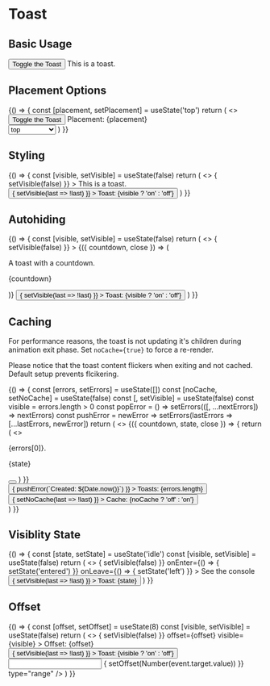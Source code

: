 

<Meta title="MDX/Toast" />

# Toast

## Basic Usage

<Canvas>
  <Story name="Basic Usage">
    <Toggle>
      <button className="yobta-button-primary" type="button">
        Toggle the Toast
      </button>
      <Toast>This is a toast.</Toast>
    </Toggle>
  </Story>
</Canvas>

## Placement Options

<Canvas>
  <Story name="Placement Options">
    {() => {
      const [placement, setPlacement] = useState('top')
      return (
        <>
          <Toggle>
            <button className="yobta-button-primary" type="button">
              Toggle the Toast
            </button>
            <Toast placement={placement}>Placement: {placement}</Toast>
          </Toggle>
          <br />
          <select
            value={placement}
            onChange={() => {
              setPlacement(event.target.value)
            }}
          >
            <option>top</option>
            <option>top-left</option>
            <option>top-right</option>
            <option>bottom</option>
            <option>bottom-left</option>
            <option>bottom-right</option>
          </select>
        </>
      )
    }}
  </Story>
</Canvas>

## Styling

<Canvas>
  <Story name="Styling">
    {() => {
      const [visible, setVisible] = useState(false)
      return (
        <>
          <Toast
            className="yobta-error"
            visible={visible}
            onClose={() => {
              setVisible(false)
            }}
          >
            This is a toast.
          </Toast>
          <button
            className="yobta-button-primary"
            type="button"
            onClick={() => {
              setVisible(last => !last)
            }}
          >
            Toast: {visible ? 'on' : 'off'}
          </button>
        </>
      )
    }}
  </Story>
</Canvas>

## Autohiding

<Canvas>
  <Story name="Autohiding">
    {() => {
      const [visible, setVisible] = useState(false)
      return (
        <>
          <Toast
            visible={visible}
            hideAfterSeconds={9}
            onClose={() => {
              setVisible(false)
            }}
          >
            {({ countdown, close }) => (
              <div>
                <p>A toast with a countdown.</p>
                <p className="yobta-badge yobta-paper-2-inversed">
                  {countdown}
                </p>
              </div>
            )}
          </Toast>
          <button
            className="yobta-button-primary"
            type="button"
            onClick={() => {
              setVisible(last => !last)
            }}
          >
            Toast: {visible ? 'on' : 'off'}
          </button>
        </>
      )
    }}
  </Story>
</Canvas>

## Caching

For performance reasons, the toast is not updating it's children during animation exit phase. Set `noCache={true}` to force a re-render.

Please notice that the toast content flickers when exiting and not cached. Default setup prevents flcikering.

<Canvas>
  <Story name="Caching">
    {() => {
      const [errors, setErrors] = useState([])
      const [noCache, setNoCache] = useState(false)
      const [, setVisible] = useState(false)
      const visible = errors.length > 0
      const popError = () => setErrors(([, ...nextErrors]) => nextErrors)
      const pushError = newError =>
        setErrors(lastErrors => [...lastErrors, newError])
      return (
        <>
          <Toast visible={visible} noCache={noCache} onClose={popError}>
            {({ countdown, state, close }) => {
              return (
                <>
                  <div>
                    <p>{errors[0]}.</p>
                    <p className="yobta-badge yobta-paper-2-inversed">
                      {state}
                    </p>
                  </div>
                  <button
                    className="yobta-button p-0 rounded-full w-8 h-8"
                    onClick={close}
                  >
                    <Cross />
                  </button>
                </>
              )
            }}
          </Toast>
          <div className="flex gap-x-2">
            <button
              className="yobta-button-primary"
              type="button"
              onClick={() => {
                pushError(`Created: ${Date.now()}`)
              }}
            >
              Toasts: {errors.length}
            </button>
            <button
              className="yobta-button-secondary"
              type="button"
              onClick={() => {
                setNoCache(last => !last)
              }}
            >
              Cache: {noCache ? 'off' : 'on'}
            </button>
          </div>
        </>
      )
    }}
  </Story>
</Canvas>

## Visiblity State

<Canvas>
  <Story name="Visiblity State">
    {() => {
      const [state, setState] = useState('idle')
      const [visible, setVisible] = useState(false)
      return (
        <>
          <Toast
            visible={visible}
            onClose={() => {
              setVisible(false)
            }}
            onEnter={() => {
              setState('entered')
            }}
            onLeave={() => {
              setState('left')
            }}
          >
            See the console
          </Toast>
          <button
            className="yobta-button-primary"
            type="button"
            onClick={() => {
              setVisible(last => !last)
            }}
          >
            Toast: {state}
          </button>
        </>
      )
    }}
  </Story>
</Canvas>

## Offset

<Canvas>
  <Story name="Offset">
    {() => {
      const [offset, setOffset] = useState(8)
      const [visible, setVisible] = useState(false)
      return (
        <>
          <Toast
            onClose={() => {
              setVisible(false)
            }}
            offset={offset}
            visible={visible}
          >
            Offset: {offset}
          </Toast>
          <button
            className="yobta-button-primary"
            type="button"
            onClick={() => {
              setVisible(last => !last)
            }}
          >
            Toast: {visible ? 'on' : 'off'}
          </button>
          <br />
          <input
            defaultValue={offset}
            min={0}
            max={240}
            onChange={event => {
              setOffset(Number(event.target.value))
            }}
            type="range"
          />
        </>
      )
    }}
  </Story>
</Canvas>
